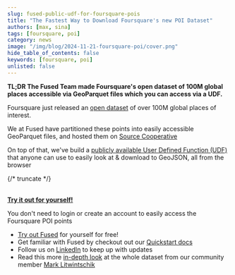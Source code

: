 ```yaml
---
slug: fused-public-udf-for-foursquare-pois
title: "The Fastest Way to Download Foursquare's new POI Dataset"
authors: [max, sina]
tags: [foursquare, poi]
category: news
image: "/img/blog/2024-11-21-foursquare-poi/cover.png"
hide_table_of_contents: false
keywords: [foursquare, poi]
unlisted: false
---
```


**TL;DR The Fused Team made Foursquare's open dataset of 100M global places accessible via GeoParquet files which you can access via a UDF.**

Foursquare just released an [open dataset](https://opensource.foursquare.com/os-places/) of over 100M global places of interest.

We at Fused have partitioned these points into easily accessible GeoParquet files, and hosted them on [Source Cooperative](https://source.coop/repositories/fused/fsq-os-places/description)

On top of that, we've build a [publicly available User Defined Function (UDF)](https://www.fused.io/public/UDF_Foursquare_Open_Source_Places) that anyone can use to easily look at & download to GeoJSON, all from the browser

{/* truncate */}

<ReactPlayer playsinline={true} className="video__player" playing={false} muted={true} controls height="30vh" url="https://youtu.be/ubRnHvPuY40" width="100%" />


\
[**Try it out for yourself!**](https://www.fused.io/public/UDF_Foursquare_Open_Source_Places)

You don't need to login or create an account to easily access the Foursquare POI points

- [Try out Fused](https://www.fused.io/workbench) for yourself for free!
- Get familiar with Fused by checkout out our [Quickstart docs](/quickstart/)
- Follow us on [LinkedIn](https://www.linkedin.com/company/fusedio/) to keep up with updates
- Read this more [in-depth look](https://tech.marksblogg.com/foursquare-open-global-poi-dataset.html) at the whole dataset from our community member [Mark Litwintschik](https://tech.marksblogg.com/)
